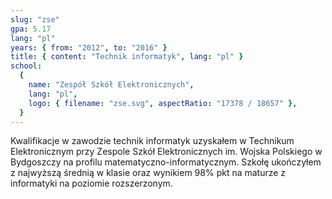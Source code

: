 ```yaml
---
slug: "zse"
gpa: 5.17
lang: "pl"
years: { from: "2012", to: "2016" }
title: { content: "Technik informatyk", lang: "pl" }
school:
  {
    name: "Zespół Szkół Elektronicznych",
    lang: "pl",
    logo: { filename: "zse.svg", aspectRatio: "17378 / 18657" },
  }
---
```


Kwalifikacje w zawodzie technik informatyk uzyskałem w Technikum Elektronicznym przy Zespole Szkół Elektronicznych im. Wojska Polskiego w Bydgoszczy na profilu matematyczno-informatycznym. Szkołę ukończyłem z najwyższą średnią w klasie oraz wynikiem 98% pkt na maturze z informatyki na poziomie rozszerzonym.
